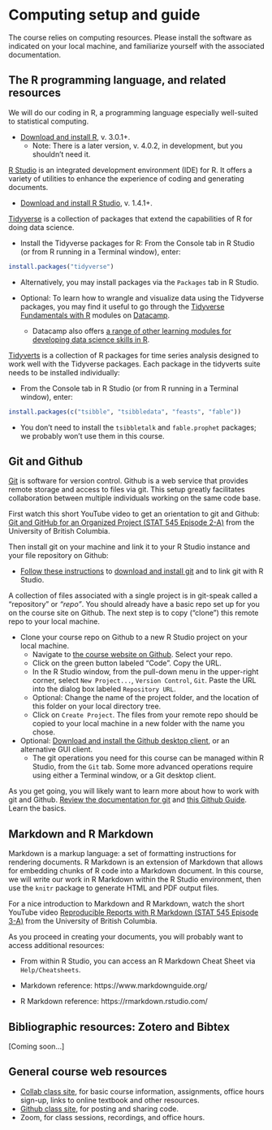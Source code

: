 # Computing setup and guide

The course relies on computing resources. Please install the software as indicated on your local machine, and familiarize yourself with the associated documentation. 

## The R programming language, and related resources

We will do our coding in R, a programming language especially well-suited to statistical computing. 

* [Download and install R](https://cran.rstudio.com/), v. 3.0.1+.
  - Note: There is a later version, v. 4.0.2, in development, but you shouldn't need it.

[R Studio](https://rstudio.com/products/rstudio/) is an integrated development environment (IDE) for R. It offers a variety of utilities to enhance the experience of coding and generating documents.

* [Download and install R Studio](https://rstudio.com/products/rstudio/download/#download), v. 1.4.1+. 

[Tidyverse](https://www.tidyverse.org/) is a collection of packages that extend the capabilities of R for doing data science.

* Install the Tidyverse packages for R: From the Console tab in R Studio (or from R running in a Terminal window), enter:
```r
install.packages("tidyverse")
```
  - Alternatively, you may install packages via the `Packages` tab in R Studio.

* Optional: To learn how to wrangle and visualize data using the Tidyverse packages, you may find it useful to go through the [Tidyverse Fundamentals with R](https://learn.datacamp.com/skill-tracks/tidyverse-fundamentals) modules on [Datacamp](https://learn.datacamp.com/). 
  - Datacamp also offers [a range of other learning modules for developing data science skills in R](https://learn.datacamp.com/career-tracks/data-scientist-with-r). 

[Tidyverts](https://tidyverts.org/) is a collection of R packages for time series analysis designed to work well with the Tidyverse packages. Each package in the tidyverts suite needs to be installed individually:

* From the Console tab in R Studio (or from R running in a Terminal window), enter:
```r
install.packages(c("tsibble", "tsibbledata", "feasts", "fable"))
```

  - You don't need to install the `tsibbletalk` and `fable.prophet` packages; we probably won't use them in this course. 
  



## Git and Github

[Git](https://git-scm.com/) is software for version control. Github is a web service that provides remote storage and access to files via git. This setup greatly facilitates collaboration between multiple individuals working on the same code base.

First watch this short YouTube video to get an orientation to git and Github: [Git and GitHub for an Organized Project (STAT 545 Episode 2-A)](https://www.youtube.com/watch?v=l2ftm-YwJs8) from the University of British Columbia.

Then install git on your machine and link it to your R Studio instance and your file repository on Github:

* [Follow these instructions](https://jennybc.github.io/2014-05-12-ubc/ubc-r/session03_git.html) to [download and install git](https://git-scm.com/downloads) and to link git with R Studio.

A collection of files associated with a single project is in git-speak called a "repository" or *"repo"*. You should already have a basic repo set up for you on the course site on Github. The next step is to copy ("clone") this remote repo to your local machine.

* Clone your course repo on Github to a new R Studio project on your local machine.
  - Navigate to [the course website on Github](https://github.com/uva-eng-time-series-sp21). Select your repo.
  - Click on the green button labeled "Code". Copy the URL.
  - In the R Studio window, from the pull-down menu in the upper-right corner, select `New Project...`, `Version Control`, `Git`. Paste the URL into the dialog box labeled `Repository URL`.
  - Optional: Change the name of the project folder, and the location of this folder on your local directory tree.
  - Click on `Create Project`. The files from your remote repo should be copied to your local machine in a new folder with the name you chose.
  
* Optional: [Download and install the Github desktop client](https://git-scm.com/downloads/guis), or an alternative GUI client.
  - The git operations you need for this course can be managed within R Studio, from the `Git` tab. Some more advanced operations require using either a Terminal window, or a Git desktop client. 
  
As you get going, you will likely want to learn more about how to work with git and Github. [Review the documentation for git](https://git-scm.com/) and [this Github Guide](https://guides.github.com/introduction/flow/). Learn the basics.



## Markdown and R Markdown

Markdown is a markup language: a set of formatting instructions for rendering documents. R Markdown is an extension of Markdown that allows for embedding chunks of R code into a Markdown document. In this course, we will write our work in R Markdown within the R Studio environment, then use the `knitr` package to generate HTML and PDF output files.

For a nice introduction to Markdown and R Markdown, watch the short YouTube video [Reproducible Reports with R Markdown (STAT 545 Episode 3-A)](https://www.youtube.com/watch?v=ZzDSkBgt9xQ) from the University of British Columbia.

As you proceed in creating your documents, you will probably want to access additional resources:

* From within R Studio, you can access an R Markdown Cheat Sheet via `Help/Cheatsheets`.

* Markdown reference: https://www.markdownguide.org/

* R Markdown reference: https://rmarkdown.rstudio.com/


## Bibliographic resources: Zotero and Bibtex

[Coming soon...]

## General course web resources

  * [Collab class site](https://collab.its.virginia.edu), for basic course information, assignments, office hours sign-up, links to online textbook and other resources.
  * [Github class site](https://github.com/uva-eng-time-series-sp21), for posting and sharing code.
  * Zoom, for class sessions, recordings, and office hours.

